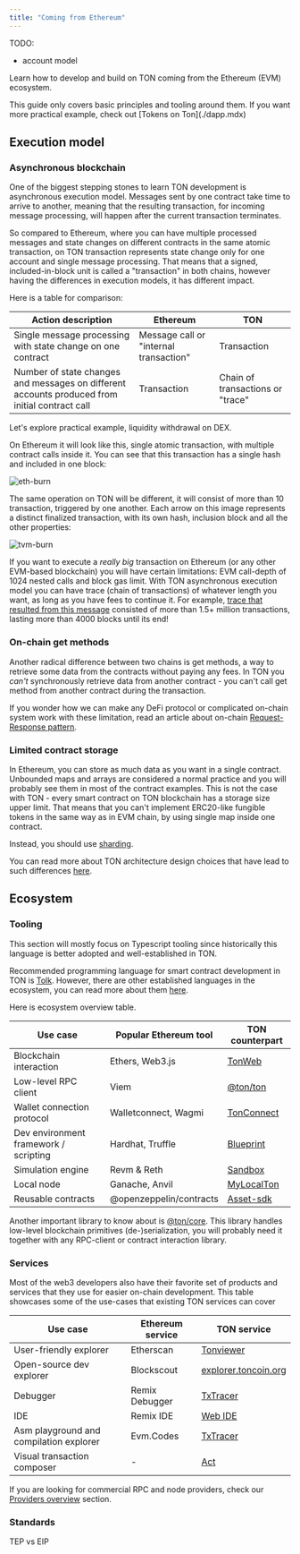 ```yaml
---
title: "Coming from Ethereum"
---
```


TODO: 
- account model


Learn how to develop and build on TON coming from the Ethereum (EVM) ecosystem.

<Aside>
  This guide only covers basic principles and tooling around them. If you want
  more practical example, check out [Tokens on Ton](./dapp.mdx)
</Aside>

## Execution model

### Asynchronous blockchain

One of the biggest stepping stones to learn TON development is asynchronous execution model. Messages sent by one contract take time to arrive to another, meaning that the resulting transaction, for incoming message processing, will happen after the current transaction terminates.

So compared to Ethereum, where you can have multiple processed messages and state changes on different contracts in the same atomic transaction, on TON transaction represents state change only for one account and single message processing. That means that a signed, included-in-block unit is called a "transaction" in both chains, however having the differences in execution models, it has different impact.

Here is a table for comparison:

| Action description                                                                             | Ethereum                               | TON                              |
|------------------------------------------------------------------------------------------------|----------------------------------------|----------------------------------|
| Single message processing with state change on one contract                                    | Message call or "internal transaction" | Transaction                      |
| Number of state changes and messages on different accounts produced from initial contract call | Transaction                            | Chain of transactions or "trace" |

Let's explore practical example, liquidity withdrawal on DEX.

On Ethereum it will look like this, single atomic transaction, with multiple contract calls inside it. You can see that this transaction has a single hash and included in one block:

![eth-burn](../resources/images/from-ethereum/burn-tx-eth.png)

The same operation on TON will be different, it will consist of more than 10 transaction, triggered by one another. Each arrow on this image represents a distinct finalized transaction, with its own hash, inclusion block and all the other properties:

![tvm-burn](../resources/images/from-ethereum/burn-tx-ton.png)

If you want to execute a *really big* transaction on Ethereum (or any other EVM-based blockchain) you will have certain limitations: EVM call-depth of 1024 nested calls and block gas limit. With TON asynchronous execution model you can have trace (chain of transactions) of whatever length you want, as long as you have fees to continue it. For example, [trace that resulted from this message](https://tonviewer.com/transaction/e887503f7dac857be80487e3ed0774db962379d1c153e6df7b9b5313c657ab94) consisted of more than 1.5+ million transactions, lasting more than 4000 blocks until its end!

### On-chain get methods

Another radical difference between two chains is get methods, a way to retrieve some data from the contracts without paying any fees. In TON you *can't* synchronously retrieve data from another contract - you can't call get method from another contract during the transaction. 

If you wonder how we can make any DeFi protocol or complicated on-chain system work with these limitation, read an article about on-chain [Request-Response pattern](./examples.mdx).

### Limited contract storage

In Ethereum, you can store as much data as you want in a single contract. Unbounded maps and arrays are considered a normal practice and you will probably see them in most of the contract examples. This is not the case with TON - every smart contract on TON blockchain has a storage size upper limit. That means that you can't implement ERC20-like fungible tokens in the same way as in EVM chain, by using single map inside one contract.

Instead, you should use [sharding](./examples.mdx).

You can read more about TON architecture design choices that have lead to such differences [here](../standard/overview.mdx).

## Ecosystem

### Tooling

<Aside>
  This section will mostly focus on Typescript tooling since historically this language is better adopted and well-established in TON. 
</Aside>

Recommended programming language for smart contract development in TON is [Tolk](../language/tolk.mdx). However, there are other established languages in the ecosystem, you can read more about them [here](../language/tact.mdx).

Here is ecosystem overview table.

| Use case                              | Popular Ethereum tool    | TON counterpart                                          |
|---------------------------------------|--------------------------|----------------------------------------------------------|
| Blockchain interaction                | Ethers, Web3.js          | [TonWeb](https://www.npmjs.com/package/tonweb)           |
| Low-level RPC client                  | Viem                     | [\@ton/ton](https://www.npmjs.com/package/@ton/ton)      |
| Wallet connection protocol            | Walletconnect, Wagmi     | [TonConnect](https://github.com/ton-connect)             |
| Dev environment framework / scripting | Hardhat, Truffle          | [Blueprint](https://github.com/ton-org/blueprint)        |
| Simulation engine                     | Revm & Reth              | [Sandbox](https://github.com/ton-org/sandbox)            |
| Local node                            | Ganache, Anvil              | [MyLocalTon](https://github.com/neodix42/MyLocalTon)     |
| Reusable contracts                    | \@openzeppelin/contracts | [Asset-sdk](https://github.com/ton-community/assets-sdk) |

Another important library to know about is [\@ton/core](https://www.npmjs.com/package/@ton/core). This library handles low-level blockchain primitives (de-)serialization, you will probably need it together with any RPC-client or contract interaction library.

### Services

Most of the web3 developers also have their favorite set of products and services that they use for easier on-chain development. This table showcases some of the use-cases that existing TON services can cover

| Use case                                | Ethereum service | TON service                                           |
|-----------------------------------------|------------------|-------------------------------------------------------|
| User-friendly explorer                  | Etherscan        | [Tonviewer](https://tonviewer.com/)                   |
| Open-source dev explorer                | Blockscout       | [explorer.toncoin.org](https://explorer.toncoin.org/) |
| Debugger                                | Remix Debugger   | [TxTracer](https://txtracer.ton.org/)                 |
| IDE                                     | Remix IDE        | [Web IDE](https://ide.ton.org/)                       |
| Asm playground and compilation explorer | Evm.Codes        | [TxTracer](https://txtracer.ton.org/)                 |
| Visual transaction composer             | -                | [Act](https://act.ghwnd.cc/)                          |

If you are looking for commercial RPC and node providers, check our [Providers overview](../ecosystem/rpc/overview.mdx) section.

### Standards

TEP vs EIP